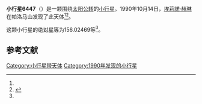 {{Infobox planet
| bgcolour = #FFFFC0
| name = 6447 Terrycole
| symbol = 
| image = 
| caption = 
| discovery = yes
| discovery_ref = 
| discoverer = [[埃莉諾·赫琳|埃莉諾·赫琳]]
| discovery_site = [[帕洛马山|帕洛马山]] 
| discovered = 1990年10月14日
| designations = yes
| mp_name = 
| named_after = 
| alt_names = 1990 TO1/ 1993 XT1
| mp_category = [[主带内小行星|主带内小行星]]
| orbit_ref = <ref name="a">[http://ssd.jpl.nasa.gov/sbdb.cgi?sstr=6447 6447 Terrycole] {{Wayback|url=http://ssd.jpl.nasa.gov/sbdb.cgi?sstr=6447 |date=20140902132951 }}，小行星數據庫瀏覽器（JPL Small-Body Database Browser）－[[美国国家航空航天局|美国国家航空航天局]]喷气推进实验室</ref>
| epoch = 2456400.5 (2013年4月18日更新)
| aphelion = {{convert|2.1202243|AU|km|3|abbr=on|lk=out}}
| perihelion = {{convert|1.7839219|AU|km|3|abbr=on}}
| semimajor = {{convert|1.9520731|AU|km|3|abbr=on}}
| eccentricity = 0.0861398
| period = 996.1908154 [[日|日]]<br />2.73[[儒略年|儒略年]]
| avg_speed = 
| inclination = 19.77166
| asc_node = 230.84154
| mean_anomaly = 
| arg_peri = 156.02469
| satellites = 
| physical_characteristics = yes
| dimensions = 
| mass = 
| density = 
| surface_grav = 
| escape_velocity = 
| sidereal_day = 
| axial_tilt = 
| pole_ecliptic_lat = 
| pole_ecliptic_lon = 
| albedo = 
| temperatures= 
| temp_name1 = 
| mean_temp_1 = 
| max_temp_1 = 
| temp_name2 = 
| max_temp_2 = 
| spectral_type = 
| abs_magnitude = 156.02469
}}

'''小行星6447'''（{{lang-en|6447 Terrycole}}）是一颗围绕[[太阳|太阳]][[公转|公转]]的[[小行星|小行星]]。1990年10月14日，[[埃莉諾·赫琳|埃莉諾·赫琳]]在帕洛马山发现了此天体<ref name="a" /><ref>{{cite news|title=小行星列表|url=http://cfa-www.harvard.edu/iau/lists/NumberedMPs.txt|accessdate=2013-07-08|newspaper=哈佛大学|archive-date=2008-05-17|archive-url=https://web.archive.org/web/20080517010638/http://cfa-www.harvard.edu/iau/lists/NumberedMPs.txt|dead-url=no}}</ref>。

这颗小行星的[[绝对星等|绝对星等]]为156.02469等<ref name="a" />。

==参考文献==
{{reflist}}
{{Minor Planet Number|[[小行星6446|小行星6446]]|[[小行星6448|小行星6448]]}}

{{小天体}}

[[Category:小行星带天体|Category:小行星带天体]]
[[Category:1990年发现的小行星|Category:1990年发现的小行星]]

{{asteroid-stub}}